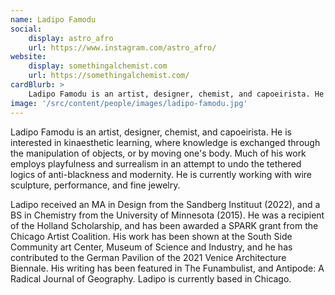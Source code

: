 ```yaml
---
name: Ladipo Famodu
social:
    display: astro_afro
    url: https://www.instagram.com/astro_afro/
website:
    display: somethingalchemist.com
    url: https://somethingalchemist.com/
cardBlurb: >
    Ladipo Famodu is an artist, designer, chemist, and capoeirista. He is interested in kinaesthetic learning, where knowledge is exchanged through the manipulation of objects, or by moving one's body. Much of his work employs playfulness and surrealism in an attempt to undo the tethered logics of anti-blackness and modernity. He is currently working with wire sculpture, performance, and fine jewelry.
image: '/src/content/people/images/ladipo-famodu.jpg'
---
```


Ladipo Famodu is an artist, designer, chemist, and capoeirista. He is interested in kinaesthetic learning, where knowledge is exchanged through the manipulation of objects, or by moving one's body. Much of his work employs playfulness and surrealism in an attempt to undo the tethered logics of anti-blackness and modernity. He is currently working with wire sculpture, performance, and fine jewelry.

Ladipo received an MA in Design from the Sandberg Instituut (2022), and a BS in Chemistry from the University of Minnesota (2015). He was a recipient of the Holland Scholarship, and has been awarded a SPARK grant from the Chicago Artist Coalition. His work has been shown at the South Side Community art Center, Museum of Science and Industry, and he has contributed to the German Pavilion of the 2021 Venice Architecture Biennale. His writing has been featured in The Funambulist, and Antipode: A Radical Journal of Geography. Ladipo is currently based in Chicago.
